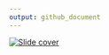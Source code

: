 ```yaml
---
output: github_document
---
```


[![Slide cover](images/share-card.png)](https://simmwill.github.io/wcmbcc_pres_redcap/)
